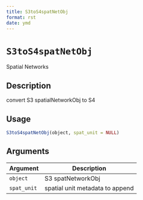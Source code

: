 ```yaml
--- 
title: S3toS4spatNetObj 
format: rst 
date: ymd 
--- 
```

# `S3toS4spatNetObj`

Spatial Networks


## Description

convert S3 spatialNetworkObj to S4


## Usage

```r
S3toS4spatNetObj(object, spat_unit = NULL)
```


## Arguments

Argument      |Description
------------- |----------------
`object`     |     S3 spatNetworkObj
`spat_unit`     |     spatial unit metadata to append


